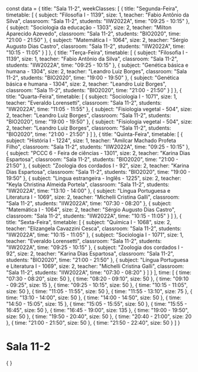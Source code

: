 const data = {
  title: "Sala 11-2",
  weekClasses: [
    {
      title: "Segunda-Feira",
      timetable: [
        {
          subject: "Filosofia I - 1139",
          size: 1,
          teacher: "Fabio Antônio da Silva",
          classroom: "Sala 11-2",
          students: "IIW2022A",
          time: "09:25 - 10:15"
        },
        {
          subject: "Sociologia da educação - 1303",
          size: 2,
          teacher: "Milton Aparecido Azevedo",
          classroom: "Sala 11-2",
          students: "BIO2020",
          time: "21:00 - 21:50"
        },
        {
          subject: "Matemática I - 1064",
          size: 2,
          teacher: "Sérgio Augusto Dias Castro",
          classroom: "Sala 11-2",
          students: "IIW2022A",
          time: "10:15 - 11:05"
        }
      ]
    },
    {
      title: "Terça-Feira",
      timetable: [
        {
          subject: "Filosofia I - 1139",
          size: 1,
          teacher: "Fabio Antônio da Silva",
          classroom: "Sala 11-2",
          students: "IIW2022A",
          time: "09:25 - 10:15"
        },
        {
          subject: "Genética básica e humana - 1304",
          size: 2,
          teacher: "Leandro Luiz Borges",
          classroom: "Sala 11-2",
          students: "BIO2020",
          time: "19:00 - 19:50"
        },
        {
          subject: "Genética básica e humana - 1304",
          size: 2,
          teacher: "Leandro Luiz Borges",
          classroom: "Sala 11-2",
          students: "BIO2020",
          time: "21:00 - 21:50"
        }
      ]
    },
    {
      title: "Quarta-Feira",
      timetable: [
        {
          subject: "Sociologia I - 1071",
          size: 1,
          teacher: "Everaldo Lorensetti",
          classroom: "Sala 11-2",
          students: "IIW2022A",
          time: "11:05 - 11:55"
        },
        {
          subject: "Fisiologia vegetal - 504",
          size: 2,
          teacher: "Leandro Luiz Borges",
          classroom: "Sala 11-2",
          students: "BIO2020",
          time: "19:00 - 19:50"
        },
        {
          subject: "Fisiologia vegetal - 504",
          size: 2,
          teacher: "Leandro Luiz Borges",
          classroom: "Sala 11-2",
          students: "BIO2020",
          time: "21:00 - 21:50"
        }
      ]
    },
    {
      title: "Quinta-Feira",
      timetable: [
        {
          subject: "História I - 1224",
          size: 1,
          teacher: "Amilcar Machado Profeta Filho",
          classroom: "Sala 11-2",
          students: "IIW2022A",
          time: "09:25 - 10:15"
        },
        {
          subject: "PCCC 6 - Feira de ciências - 1301",
          size: 2,
          teacher: "Karina Dias Espartosa",
          classroom: "Sala 11-2",
          students: "BIO2020",
          time: "21:00 - 21:50"
        },
        {
          subject: "Zoologia dos cordados I - 92",
          size: 2,
          teacher: "Karina Dias Espartosa",
          classroom: "Sala 11-2",
          students: "BIO2020",
          time: "19:00 - 19:50"
        },
        {
          subject: "Lingua estrangeira - Inglês - 1225",
          size: 2,
          teacher: "Keyla Christina Almeida Portela",
          classroom: "Sala 11-2",
          students: "IIW2022A",
          time: "13:10 - 14:00"
        },
        {
          subject: "Língua Portuguesa e Literatura I - 1069",
          size: 2,
          teacher: "Michelli Cristina Galli",
          classroom: "Sala 11-2",
          students: "IIW2022A",
          time: "07:30 - 08:20"
        },
        {
          subject: "Matemática I - 1064",
          size: 2,
          teacher: "Sérgio Augusto Dias Castro",
          classroom: "Sala 11-2",
          students: "IIW2022A",
          time: "10:15 - 11:05"
        }
      ]
    },
    {
      title: "Sexta-Feira",
      timetable: [
        {
          subject: "Química I - 1068",
          size: 2,
          teacher: "Elizangela Cavazzini Cesca",
          classroom: "Sala 11-2",
          students: "IIW2022A",
          time: "10:15 - 11:05"
        },
        {
          subject: "Sociologia I - 1071",
          size: 1,
          teacher: "Everaldo Lorensetti",
          classroom: "Sala 11-2",
          students: "IIW2022A",
          time: "09:25 - 10:15"
        },
        {
          subject: "Zoologia dos cordados I - 92",
          size: 2,
          teacher: "Karina Dias Espartosa",
          classroom: "Sala 11-2",
          students: "BIO2020",
          time: "21:00 - 21:50"
        },
        {
          subject: "Língua Portuguesa e Literatura I - 1069",
          size: 2,
          teacher: "Michelli Cristina Galli",
          classroom: "Sala 11-2",
          students: "IIW2022A",
          time: "07:30 - 08:20"
        }
      ]
    }
  ],
  time: [
    {
      time: "07:30 - 08:20",
      size: 50
    },
    {
      time: "08:20 - 09:10",
      size: 50
    },
    {
      time: "09:10 - 09:25",
      size: 15
    },
    {
      time: "09:25 - 10:15",
      size: 50
    },
    {
      time: "10:15 - 11:05",
      size: 50
    },
    {
      time: "11:05 - 11:55",
      size: 50
    },
    {
      time: "11:55 - 13:10",
      size: 75
    },
    {
      time: "13:10 - 14:00",
      size: 50
    },
    {
      time: "14:00 - 14:50",
      size: 50
    },
    {
      time: "14:50 - 15:05",
      size: 15
    },
    {
      time: "15:05 - 15:55",
      size: 50
    },
    {
      time: "15:55 - 16:45",
      size: 50
    },
    {
      time: "16:45 - 19:00",
      size: 135
    },
    {
      time: "19:00 - 19:50",
      size: 50
    },
    {
      time: "19:50 - 20:40",
      size: 50
    },
    {
      time: "20:40 - 21:00",
      size: 20
    },
    {
      time: "21:00 - 21:50",
      size: 50
    },
    {
      time: "21:50 - 22:40",
      size: 50
    }
  ]
}

# Sala 11-2

<div>
    {
        <Grid
            title={data.title} 
            weekClasses={data.weekClasses} 
            time={data.time}
        />
    }
</div>
